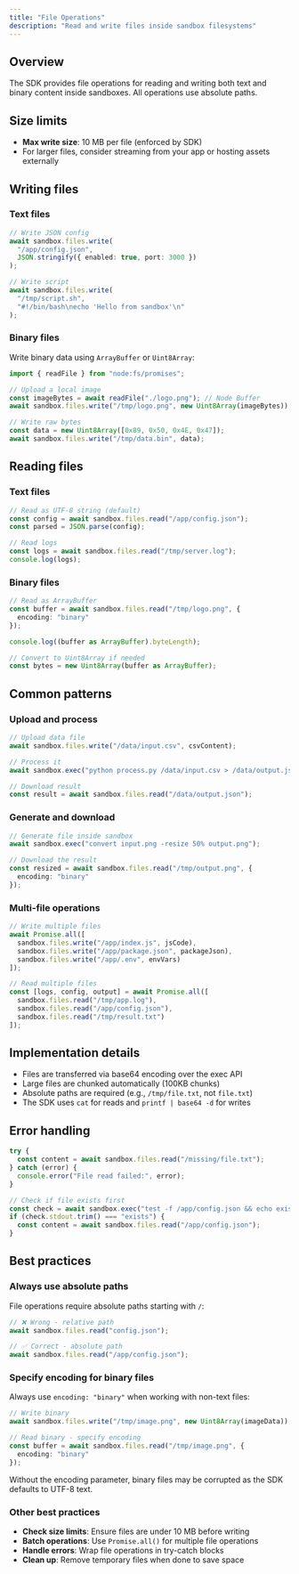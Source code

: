 ```yaml
---
title: "File Operations"
description: "Read and write files inside sandbox filesystems"
---
```


## Overview

The SDK provides file operations for reading and writing both text and binary content inside sandboxes. All operations use absolute paths.

## Size limits

- **Max write size**: 10 MB per file (enforced by SDK)
- For larger files, consider streaming from your app or hosting assets externally

## Writing files

### Text files

```typescript
// Write JSON config
await sandbox.files.write(
  "/app/config.json",
  JSON.stringify({ enabled: true, port: 3000 })
);

// Write script
await sandbox.files.write(
  "/tmp/script.sh",
  "#!/bin/bash\necho 'Hello from sandbox'\n"
);
```

### Binary files

Write binary data using `ArrayBuffer` or `Uint8Array`:

```typescript
import { readFile } from "node:fs/promises";

// Upload a local image
const imageBytes = await readFile("./logo.png"); // Node Buffer
await sandbox.files.write("/tmp/logo.png", new Uint8Array(imageBytes));

// Write raw bytes
const data = new Uint8Array([0x89, 0x50, 0x4E, 0x47]);
await sandbox.files.write("/tmp/data.bin", data);
```

## Reading files

### Text files

```typescript
// Read as UTF-8 string (default)
const config = await sandbox.files.read("/app/config.json");
const parsed = JSON.parse(config);

// Read logs
const logs = await sandbox.files.read("/tmp/server.log");
console.log(logs);
```

### Binary files

```typescript
// Read as ArrayBuffer
const buffer = await sandbox.files.read("/tmp/logo.png", {
  encoding: "binary"
});

console.log((buffer as ArrayBuffer).byteLength);

// Convert to Uint8Array if needed
const bytes = new Uint8Array(buffer as ArrayBuffer);
```

## Common patterns

### Upload and process

```typescript
// Upload data file
await sandbox.files.write("/data/input.csv", csvContent);

// Process it
await sandbox.exec("python process.py /data/input.csv > /data/output.json");

// Download result
const result = await sandbox.files.read("/data/output.json");
```

### Generate and download

```typescript
// Generate file inside sandbox
await sandbox.exec("convert input.png -resize 50% output.png");

// Download the result
const resized = await sandbox.files.read("/tmp/output.png", {
  encoding: "binary"
});
```

### Multi-file operations

```typescript
// Write multiple files
await Promise.all([
  sandbox.files.write("/app/index.js", jsCode),
  sandbox.files.write("/app/package.json", packageJson),
  sandbox.files.write("/app/.env", envVars)
]);

// Read multiple files
const [logs, config, output] = await Promise.all([
  sandbox.files.read("/tmp/app.log"),
  sandbox.files.read("/app/config.json"),
  sandbox.files.read("/tmp/result.txt")
]);
```

## Implementation details

- Files are transferred via base64 encoding over the exec API
- Large files are chunked automatically (100KB chunks)
- Absolute paths are required (e.g., `/tmp/file.txt`, not `file.txt`)
- The SDK uses `cat` for reads and `printf | base64 -d` for writes

## Error handling

```typescript
try {
  const content = await sandbox.files.read("/missing/file.txt");
} catch (error) {
  console.error("File read failed:", error);
}

// Check if file exists first
const check = await sandbox.exec("test -f /app/config.json && echo exists || echo missing");
if (check.stdout.trim() === "exists") {
  const content = await sandbox.files.read("/app/config.json");
}
```

## Best practices

### Always use absolute paths

File operations require absolute paths starting with `/`:

```typescript
// ❌ Wrong - relative path
await sandbox.files.read("config.json");

// ✅ Correct - absolute path
await sandbox.files.read("/app/config.json");
```

### Specify encoding for binary files

Always use `encoding: "binary"` when working with non-text files:

```typescript
// Write binary
await sandbox.files.write("/tmp/image.png", new Uint8Array(imageData));

// Read binary - specify encoding
const buffer = await sandbox.files.read("/tmp/image.png", {
  encoding: "binary"
});
```

Without the encoding parameter, binary files may be corrupted as the SDK defaults to UTF-8 text.

### Other best practices

- **Check size limits**: Ensure files are under 10 MB before writing
- **Batch operations**: Use `Promise.all()` for multiple file operations
- **Handle errors**: Wrap file operations in try-catch blocks
- **Clean up**: Remove temporary files when done to save space
